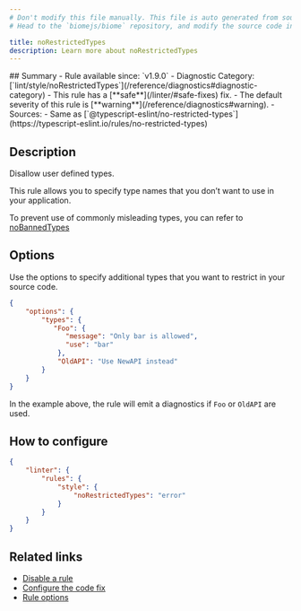 ```yaml
---
# Don't modify this file manually. This file is auto generated from source, and you will lose your changes next time the website is built.
# Head to the `biomejs/biome` repository, and modify the source code in there.

title: noRestrictedTypes
description: Learn more about noRestrictedTypes
---
```


<Tabs>
<TabItem label="TypeScript and TSX" icon="seti:typescript">
## Summary
- Rule available since: `v1.9.0`
- Diagnostic Category: [`lint/style/noRestrictedTypes`](/reference/diagnostics#diagnostic-category)
- This rule has a [**safe**](/linter/#safe-fixes) fix.
- The default severity of this rule is [**warning**](/reference/diagnostics#warning).
- Sources: 
  - Same as [`@typescript-eslint/no-restricted-types`](https://typescript-eslint.io/rules/no-restricted-types)

## Description
Disallow user defined types.

This rule allows you to specify type names that you don’t want to use in your application.

To prevent use of commonly misleading types, you can refer to [noBannedTypes](https://biomejs.dev/linter/rules/no-banned-types/)

## Options

Use the options to specify additional types that you want to restrict in your
source code.

```json
{
    "options": {
        "types": {
           "Foo": {
              "message": "Only bar is allowed",
              "use": "bar"
            },
            "OldAPI": "Use NewAPI instead"
        }
    }
}
```

In the example above, the rule will emit a diagnostics if `Foo` or `OldAPI` are used.

## How to configure
```json title="biome.json"
{
	"linter": {
		"rules": {
			"style": {
				"noRestrictedTypes": "error"
			}
		}
	}
}

```
## Related links

- [Disable a rule](/linter/#disable-a-rule)
- [Configure the code fix](/linter#configure-the-code-fix)
- [Rule options](/linter/#rule-options)

</TabItem>
</Tabs>

